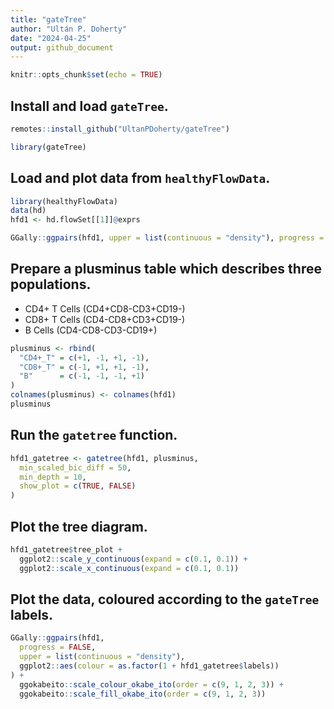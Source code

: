```yaml
---
title: "gateTree"
author: "Ultán P. Doherty"
date: "2024-04-25"
output: github_document
---
```


```r
knitr::opts_chunk$set(echo = TRUE)
```

## Install and load `gateTree`.
```r
remotes::install_github("UltanPDoherty/gateTree")
```

```r
library(gateTree)
```

## Load and plot data from `healthyFlowData`.
```r
library(healthyFlowData)
data(hd)
hfd1 <- hd.flowSet[[1]]@exprs

GGally::ggpairs(hfd1, upper = list(continuous = "density"), progress = FALSE)
```

## Prepare a plusminus table which describes three populations.

* CD4+ T Cells (CD4+CD8-CD3+CD19-)
* CD8+ T Cells (CD4-CD8+CD3+CD19-)
* B Cells      (CD4-CD8-CD3-CD19+)

```r
plusminus <- rbind(
  "CD4+_T" = c(+1, -1, +1, -1),
  "CD8+_T" = c(-1, +1, +1, -1),
  "B"      = c(-1, -1, -1, +1)
)
colnames(plusminus) <- colnames(hfd1)
plusminus
```

## Run the `gatetree` function.
```r
hfd1_gatetree <- gatetree(hfd1, plusminus,
  min_scaled_bic_diff = 50,
  min_depth = 10,
  show_plot = c(TRUE, FALSE)
)
```

## Plot the tree diagram.
```r
hfd1_gatetree$tree_plot +
  ggplot2::scale_y_continuous(expand = c(0.1, 0.1)) +
  ggplot2::scale_x_continuous(expand = c(0.1, 0.1))
```

## Plot the data, coloured according to the `gateTree` labels.
```r
GGally::ggpairs(hfd1,
  progress = FALSE,
  upper = list(continuous = "density"),
  ggplot2::aes(colour = as.factor(1 + hfd1_gatetree$labels))
) +
  ggokabeito::scale_colour_okabe_ito(order = c(9, 1, 2, 3)) +
  ggokabeito::scale_fill_okabe_ito(order = c(9, 1, 2, 3))
```
